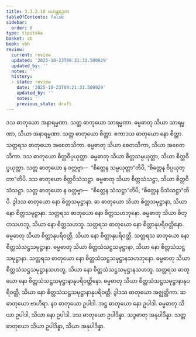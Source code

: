 ```yaml
---
title: 3.3.2.10 မဟန္တရဒုက
tableOfContents: false
sidebar:
  order: 8
type: tipitaka
basket: ab
book: vbh
review:
  current: review
  updated: '2025-10-23T09:21:31.500929'
  updated_by: ''
  notes: ''
  history:
  - state: review
    date: '2025-10-23T09:21:31.500929'
    updated_by: ''
    notes: ''
    previous_state: draft
---
```



<ReviewStatus review={frontmatter.review} showDetails={true} />

<HypothesisAnnotation frontmatter={frontmatter} />

<DynamicBreadcrumb />

<Paragraph number="701" book="vbh">
ဒသ ဓာတုယော အနာရမ္မဏာ. သတ္တ ဓာတုယော သာရမ္မဏာ. ဓမ္မဓာတု သိယာ သာရမ္မဏာ, သိယာ အနာရမ္မဏာ. သတ္တ ဓာတုယော စိတ္တာ. ဧကာဒသ ဓာတုယော နော စိတ္တာ. သတ္တရသ ဓာတုယော အစေတသိကာ. ဓမ္မဓာတု သိယာ စေတသိကာ, သိယာ အစေတသိကာ. ဒသ ဓာတုယော စိတ္တဝိပ္ပယုတ္တာ. ဓမ္မဓာတု သိယာ စိတ္တသမ္ပယုတ္တာ, သိယာ စိတ္တဝိပ္ပယုတ္တာ. သတ္တ ဓာတုယော န ဝတ္တဗ္ဗာ—  “စိတ္တေန သမ္ပယုတ္တာ”တိပိ, “စိတ္တေန ဝိပ္ပယုတ္တာ”တိပိ. ဒသ ဓာတုယော စိတ္တဝိသံသဋ္ဌာ. ဓမ္မဓာတု သိယာ စိတ္တသံသဋ္ဌာ, သိယာ စိတ္တဝိသံသဋ္ဌာ. သတ္တ ဓာတုယော န ဝတ္တဗ္ဗာ—  “စိတ္တေန သံသဋ္ဌာ”တိပိ, “စိတ္တေန ဝိသံသဋ္ဌာ”တိပိ.
</Paragraph>

<Paragraph number="702" book="vbh">
ဒွါဒသ ဓာတုယော နော စိတ္တသမုဋ္ဌာနာ. ဆ ဓာတုယော သိယာ စိတ္တသမုဋ္ဌာနာ, သိယာ နော စိတ္တသမုဋ္ဌာနာ. သတ္တရသ ဓာတုယော နော စိတ္တသဟဘုနော. ဓမ္မဓာတု သိယာ စိတ္တသဟဘူ, သိယာ နော စိတ္တသဟဘူ. သတ္တရသ ဓာတုယော နော စိတ္တာနုပရိဝတ္တိနော. ဓမ္မဓာတု သိယာ စိတ္တာနုပရိဝတ္တီ, သိယာ နော စိတ္တာနုပရိဝတ္တီ. သတ္တရသ ဓာတုယော နော စိတ္တသံသဋ္ဌသမုဋ္ဌာနာ. ဓမ္မဓာတု သိယာ စိတ္တသံသဋ္ဌသမုဋ္ဌာနာ, သိယာ နော စိတ္တသံသဋ္ဌသမုဋ္ဌာနာ. သတ္တရသ ဓာတုယော နော စိတ္တသံသဋ္ဌသမုဋ္ဌာနသဟဘုနော. ဓမ္မဓာတု သိယာ စိတ္တသံသဋ္ဌသမုဋ္ဌာနသဟဘူ, သိယာ နော စိတ္တသံသဋ္ဌသမုဋ္ဌာနသဟဘူ. သတ္တရသ ဓာတုယော နော စိတ္တသံသဋ္ဌသမုဋ္ဌာနာနုပရိဝတ္တိနော. ဓမ္မဓာတု သိယာ စိတ္တသံသဋ္ဌသမုဋ္ဌာနာနုပရိဝတ္တီ, သိယာ နော စိတ္တသံသဋ္ဌသမုဋ္ဌာနာနုပရိဝတ္တီ.
</Paragraph>

<Paragraph number="703" type="center" book="vbh">
ဒွါဒသ ဓာတုယော အဇ္ဈတ္တိကာ. ဆ ဓာတုယော ဗာဟိရာ.
</Paragraph>

<Paragraph number="704" book="vbh">
နဝ ဓာတုယော ဥပါဒါ. အဋ္ဌ ဓာတုယော နော ဥပါဒါ. ဓမ္မဓာတု သိယာ ဥပါဒါ, သိယာ နော ဥပါဒါ. ဒသ ဓာတုယော ဥပါဒိန္နာ. သဒ္ဒဓာတု အနုပါဒိန္နာ. သတ္တဓာတုယော သိယာ ဥပါဒိန္နာ, သိယာ အနုပါဒိန္နာ.
</Paragraph>